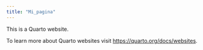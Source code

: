 ```yaml
---
title: "Mi_pagina"
---
```


This is a Quarto website.

To learn more about Quarto websites visit <https://quarto.org/docs/websites>.
